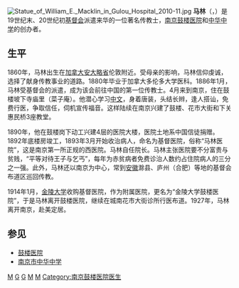 [[File:Statue_of_William_E._Macklin_in_Gulou_Hospital_2010-11.jpg|right]]
'''马林'''（{{lang|en|William Edward Macklin}}，{{bd|1860年||1947年|}}）是19世纪末、20世纪初[[基督会|基督会]]派遣来华的一位著名传教士，[[南京|南京]][[南京鼓楼医院|鼓楼医院]]和[[南京市中华中学|中华中学]]的创办者。

==生平==
1860年，马林出生在[[加拿大|加拿大]][[安大略省|安大略省]]伦敦附近。受母亲的影响，马林信仰虔诚，选择了献身传教事业的道路。1880年毕业于加拿大多伦多大学医科。1886年1月，马林受基督会的派遣，成为该会前往中国的第一位传教士。4月来到南京，住在鼓楼坡下寺庙里（菜子庵）。他潜心学习[[中文|中文]]，身着唐装，头结长辫，逢人搭讪，免费行医，争取信任，伺机宣传福音。这样陆续在南京兴建了鼓楼、花市大街和下关惠民桥3座教堂。

1890年，他在鼓楼岗下动工兴建4层的医院大楼，医院土地系中国信徒捐赠。1892年底楼房竣工，1893年3月开始收治病人，命名为基督医院，俗称“马林医院”，这是南京第一所正规的西医院。马林自任院长。马林主张医院要不分富贵与贫贱，“平等对待王子与乞丐”，每年为赤贫病者免费诊治人数约占住院病人的三分之一强。此外，马林还以南京为中心，常到[[安徽|安徽]]滁县、庐州（合肥）等地的基督会布道区巡回传教。

1914年1月，[[金陵大学|金陵大学]]收购基督医院，作为附属医院，更名为“金陵大学鼓楼医院”，于是马林离开鼓楼医院，继续在城南花市大街诊所行医布道。1927年，马林离开南京，赴美定居。

==参见==
*[[南京鼓楼医院|鼓楼医院]]
*[[南京市中华中学|南京市中华中学]]
{{南京基督教传教士}}
[[Category:加拿大医生|M]]
[[Category:在中华民国的基督教新教传教士_(1949年前)|G]]
[[Category:加拿大基督教新教传教士|G]]
[[Category:多倫多大學校友|M]]
[[Category:安大略省人|M]]
[[Category:南京鼓楼医院医生|Category:南京鼓楼医院医生]]